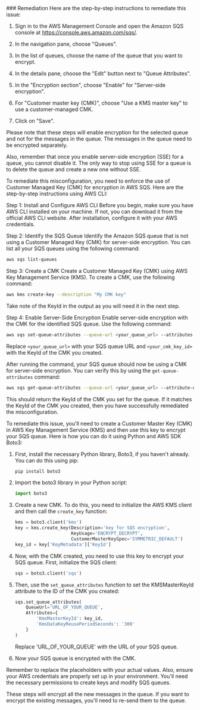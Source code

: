 
<Tab title='Remediation'>
### Remediation

<AccordionGroup>
<Accordion title='Using Console' defaultOpen='true'>
Here are the step-by-step instructions to remediate this issue:

1. Sign in to the AWS Management Console and open the Amazon SQS console at https://console.aws.amazon.com/sqs/.

2. In the navigation pane, choose "Queues".

3. In the list of queues, choose the name of the queue that you want to encrypt.

4. In the details pane, choose the "Edit" button next to "Queue Attributes".

5. In the "Encryption section", choose "Enable" for "Server-side encryption".

6. For "Customer master key (CMK)", choose "Use a KMS master key" to use a customer-managed CMK. 

7. Click on "Save".

Please note that these steps will enable encryption for the selected queue and not for the messages in the queue. The messages in the queue need to be encrypted separately.

Also, remember that once you enable server-side encryption (SSE) for a queue, you cannot disable it. The only way to stop using SSE for a queue is to delete the queue and create a new one without SSE.
</Accordion>

<Accordion title='Using CLI'>
To remediate this misconfiguration, you need to enforce the use of Customer Managed Key (CMK) for encryption in AWS SQS. Here are the step-by-step instructions using AWS CLI:

Step 1: Install and Configure AWS CLI
Before you begin, make sure you have AWS CLI installed on your machine. If not, you can download it from the official AWS CLI website. After installation, configure it with your AWS credentials.

Step 2: Identify the SQS Queue
Identify the Amazon SQS queue that is not using a Customer Managed Key (CMK) for server-side encryption. You can list all your SQS queues using the following command:

```bash
aws sqs list-queues
```

Step 3: Create a CMK
Create a Customer Managed Key (CMK) using AWS Key Management Service (KMS). To create a CMK, use the following command:

```bash
aws kms create-key --description "My CMK key"
```

Take note of the KeyId in the output as you will need it in the next step.

Step 4: Enable Server-Side Encryption
Enable server-side encryption with the CMK for the identified SQS queue. Use the following command:

```bash
aws sqs set-queue-attributes --queue-url <your_queue_url> --attributes KmsMasterKeyId=<your_cmk_key_id>,KmsDataKeyReusePeriodSeconds=300
```

Replace `<your_queue_url>` with your SQS queue URL and `<your_cmk_key_id>` with the KeyId of the CMK you created.

After running the command, your SQS queue should now be using a CMK for server-side encryption. You can verify this by using the `get-queue-attributes` command:

```bash
aws sqs get-queue-attributes --queue-url <your_queue_url> --attribute-names KmsMasterKeyId
```

This should return the KeyId of the CMK you set for the queue. If it matches the KeyId of the CMK you created, then you have successfully remediated the misconfiguration.
</Accordion>

<Accordion title='Using Python'>
To remediate this issue, you'll need to create a Customer Master Key (CMK) in AWS Key Management Service (KMS) and then use this key to encrypt your SQS queue. Here is how you can do it using Python and AWS SDK Boto3:

1. First, install the necessary Python library, Boto3, if you haven't already. You can do this using pip:
   ```bash
   pip install boto3
   ```

2. Import the boto3 library in your Python script:
   ```python
   import boto3
   ```

3. Create a new CMK. To do this, you need to initialize the AWS KMS client and then call the `create_key` function:
   ```python
   kms = boto3.client('kms')
   key = kms.create_key(Description='key for SQS encryption', 
                        KeyUsage='ENCRYPT_DECRYPT', 
                        CustomerMasterKeySpec='SYMMETRIC_DEFAULT')
   key_id = key['KeyMetadata']['KeyId']
   ```

4. Now, with the CMK created, you need to use this key to encrypt your SQS queue. First, initialize the SQS client:
   ```python
   sqs = boto3.client('sqs')
   ```

5. Then, use the `set_queue_attributes` function to set the KMSMasterKeyId attribute to the ID of the CMK you created:
   ```python
   sqs.set_queue_attributes(
       QueueUrl='URL_OF_YOUR_QUEUE',
       Attributes={
           'KmsMasterKeyId': key_id,
           'KmsDataKeyReusePeriodSeconds': '300'
       }
   )
   ```
   Replace 'URL_OF_YOUR_QUEUE' with the URL of your SQS queue.

6. Now your SQS queue is encrypted with the CMK. 

Remember to replace the placeholders with your actual values. Also, ensure your AWS credentials are properly set up in your environment. You'll need the necessary permissions to create keys and modify SQS queues.

These steps will encrypt all the new messages in the queue. If you want to encrypt the existing messages, you'll need to re-send them to the queue.
</Accordion>

</AccordionGroup>
</Tab>
</Tabs>

